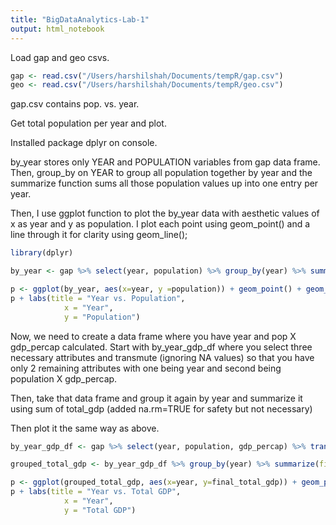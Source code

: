 ```yaml
---
title: "BigDataAnalytics-Lab-1"
output: html_notebook
---
```


Load gap and geo csvs.
```r
gap <- read.csv("/Users/harshilshah/Documents/tempR/gap.csv")
geo <- read.csv("/Users/harshilshah/Documents/tempR/geo.csv")
```

gap.csv contains pop. vs. year.

Get total population per year and plot.

Installed package dplyr on console.

by_year stores only YEAR and POPULATION variables from gap data frame. Then, group_by on YEAR to group all population together by year and the summarize function sums all those population values up into one entry per year.

Then, I use ggplot function to plot the by_year data with aesthetic values of x as year and y as population. 
I plot each point using geom_point() and a line through it for clarity using geom_line();

```r
library(dplyr)

by_year <- gap %>% select(year, population) %>% group_by(year) %>% summarize(population = sum(population), .groups='drop')

p <- ggplot(by_year, aes(x=year, y =population)) + geom_point() + geom_line()
p + labs(title = "Year vs. Population",
            x = "Year",
            y = "Population")
```

Now, we need to create a data frame where you have year and pop X gdp_percap calculated.
Start with by_year_gdp_df where you select three necessary attributes and transmute (ignoring NA values) so that you have only 2 remaining attributes with one being year and second being population X gdp_percap.

Then, take that data frame and group it again by year and summarize it using sum of total_gdp (added na.rm=TRUE for safety but not necessary)

Then plot it the same way as above.
```r
by_year_gdp_df <- gap %>% select(year, population, gdp_percap) %>% transmute(year, total_gdp = population * gdp_percap, na.rm=TRUE)

grouped_total_gdp <- by_year_gdp_df %>% group_by(year) %>% summarize(final_total_gdp = sum(total_gdp, na.rm=TRUE), .groups='drop')

p <- ggplot(grouped_total_gdp, aes(x=year, y=final_total_gdp)) + geom_point() + geom_line()
p + labs(title = "Year vs. Total GDP",
            x = "Year",
            y = "Total GDP")
```